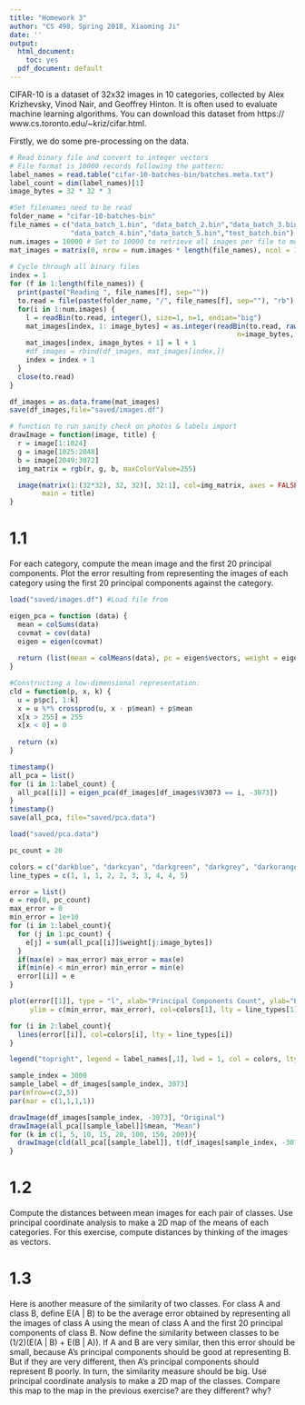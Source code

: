 ```yaml
---
title: "Homework 3"
author: "CS 498, Spring 2018, Xiaoming Ji"
date: ''
output:
  html_document:
    toc: yes
  pdf_document: default
---
```


CIFAR-10 is a dataset of 32x32 images in 10 categories, collected by Alex Krizhevsky, Vinod Nair, and Geoffrey Hinton. It is often used to evaluate machine learning algorithms. You can download this dataset from https:// www.cs.toronto.edu/~kriz/cifar.html.

Firstly, we do some pre-processing on the data.
```r
# Read binary file and convert to integer vectors
# File format is 10000 records following the pattern:
label_names = read.table("cifar-10-batches-bin/batches.meta.txt")
label_count = dim(label_names)[1]
image_bytes = 32 * 32 * 3
```

```r
#Set filenames need to be read
folder_name = "cifar-10-batches-bin"
file_names = c("data_batch_1.bin", "data_batch_2.bin","data_batch_3.bin",
               "data_batch_4.bin","data_batch_5.bin","test_batch.bin")
num.images = 10000 # Set to 10000 to retrieve all images per file to memory
mat_images = matrix(0, nrow = num.images * length(file_names), ncol = 1024 * 3 + 1)
 
# Cycle through all binary files
index = 1
for (f in 1:length(file_names)) {
  print(paste("Reading ", file_names[f], sep=""))
  to.read = file(paste(folder_name, "/", file_names[f], sep=""), "rb")
  for(i in 1:num.images) {
    l = readBin(to.read, integer(), size=1, n=1, endian="big")
    mat_images[index, 1: image_bytes] = as.integer(readBin(to.read, raw(), size=1, 
                                                        n=image_bytes, endian="big"))
    mat_images[index, image_bytes + 1] = l + 1
    #df_images = rbind(df_images, mat_images[index,])
    index = index + 1
  }
  close(to.read)
}

df_images = as.data.frame(mat_images)
save(df_images,file="saved/images.df")
```

```r
# function to run sanity check on photos & labels import
drawImage = function(image, title) {
  r = image[1:1024]
  g = image[1025:2048]
  b = image[2049:3072]
  img_matrix = rgb(r, g, b, maxColorValue=255)

  image(matrix(1:(32*32), 32, 32)[, 32:1], col=img_matrix, axes = FALSE,
        main = title)
}
```

# 1.1
For each category, compute the mean image and the first 20 principal components. Plot the error resulting from representing the images of each category using the first 20 principal components against the category.

```r
load("saved/images.df") #Load file from
```

```r
eigen_pca = function (data) {
  mean = colSums(data)
  covmat = cov(data)
  eigen = eigen(covmat)
  
  return (list(mean = colMeans(data), pc = eigen$vectors, weight = eigen$values))
}

#Constructing a low-dimensional representation:
cld = function(p, x, k) {
  u = p$pc[, 1:k]
  x = u %*% crossprod(u, x - p$mean) + p$mean
  x[x > 255] = 255
  x[x < 0] = 0
  
  return (x)
}
```

```r
timestamp()
all_pca = list()
for (i in 1:label_count) {
  all_pca[[i]] = eigen_pca(df_images[df_images$V3073 == i, -3073])
}
timestamp()
save(all_pca, file="saved/pca.data")
```
```r
load("saved/pca.data")
```

```r
pc_count = 20

colors = c("darkblue", "darkcyan", "darkgreen", "darkgrey", "darkorange", "darkorchid", "darkred", "darksalmon", "darkseagreen", "darkturquoise")
line_types = c(1, 1, 1, 2, 2, 3, 3, 4, 4, 5)

error = list()
e = rep(0, pc_count)
max_error = 0
min_error = 1e+10
for (i in 1:label_count){
  for (j in 1:pc_count) {
    e[j] = sum(all_pca[[i]]$weight[j:image_bytes])
  }
  if(max(e) > max_error) max_error = max(e)
  if(min(e) < min_error) min_error = min(e)
  error[[i]] = e
}

plot(error[[1]], type = "l", xlab="Principal Components Count", ylab="Error",
     ylim = c(min_error, max_error), col=colors[1], lty = line_types[1])

for (i in 2:label_count){
  lines(error[[i]], col=colors[i], lty = line_types[i])
}

legend("topright", legend = label_names[,1], lwd = 1, col = colors, lty=line_types)
```

```r
sample_index = 3000
sample_label = df_images[sample_index, 3073]
par(mfrow=c(2,5))
par(mar = c(1,1,1,1))

drawImage(df_images[sample_index, -3073], "Original")
drawImage(all_pca[[sample_label]]$mean, "Mean")
for (k in c(1, 5, 10, 15, 20, 100, 150, 200)){
  drawImage(cld(all_pca[[sample_label]], t(df_images[sample_index, -3073]), k), k)
}
```


# 1.2
Compute the distances between mean images for each pair of classes. Use principal coordinate analysis to make a 2D map of the means of each categories. For this exercise, compute distances by thinking of the images as vectors.

# 1.3
Here is another measure of the similarity of two classes. For class A and class B, define E(A | B) to be the average error obtained by representing all the images of class A using the mean of class A and the first 20 principal components of class B. Now define the similarity between classes to be (1/2)(E(A | B) + E(B | A)). If A and B are very similar, then this error should be small, because A's principal components should be good at representing B. But if they are very different, then A's principal components should represent B poorly. In turn, the similarity measure should be big. Use principal coordinate analysis to make a 2D map of the classes. Compare this map to the map in the previous exercise? are they different? why?